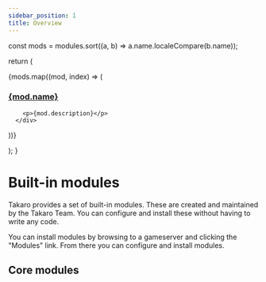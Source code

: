 ```yaml
---
sidebar_position: 1
title: Overview
---
```



  const mods = modules.sort((a, b) => a.name.localeCompare(b.name));

return (

  <div>
    {mods.map((mod, index) => (
      <div key={index}>
        <h3>
          <a href={`./${mod.name}`}>
            <u>{mod.name}</u>
          </a>
        </h3>

        <p>{mod.description}</p>
      </div>

))}

  </div>
);
}

# Built-in modules

Takaro provides a set of built-in modules. These are created and maintained by the Takaro Team. You can configure and install these without having to write any code.

You can install modules by browsing to a gameserver and clicking the "Modules" link. From there you can configure and install modules.

## Core modules

<ModulesList type="builtin" />
